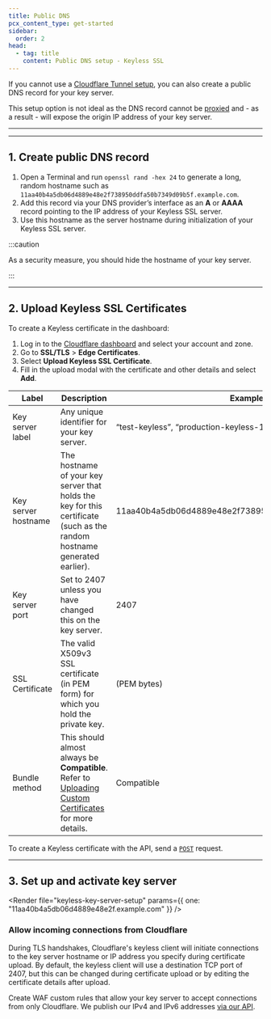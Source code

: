 ```yaml
---
title: Public DNS
pcx_content_type: get-started
sidebar:
  order: 2
head:
  - tag: title
    content: Public DNS setup - Keyless SSL
---
```



If you cannot use a [Cloudflare Tunnel setup](/ssl/keyless-ssl/configuration/cloudflare-tunnel/), you can also create a public DNS record for your key server.

This setup option is not ideal as the DNS record cannot be [proxied](/dns/manage-dns-records/reference/proxied-dns-records/) and - as a result - will expose the origin IP address of your key server.

---

<Render file="keyless-prereqs" />

---

## 1. Create public DNS record

1. Open a Terminal and run `openssl rand -hex 24` to generate a long, random hostname such as `11aa40b4a5db06d4889e48e2f738950ddfa50b7349d09b5f.example.com`.
2. Add this record via your DNS provider’s interface as an **A** or **AAAA** record pointing to the IP address of your Keyless SSL server.
3. Use this hostname as the server hostname during initialization of your Keyless SSL server.

:::caution

As a security measure, you should hide the hostname of your key server.

:::

---

## 2. Upload Keyless SSL Certificates

<Render file="keyless-upload-preamble" />

<Tabs syncKey="dashPlusAPI"> <TabItem label="Dashboard">

To create a Keyless certificate in the dashboard:

1. Log in to the [Cloudflare dashboard](https://dash.cloudflare.com) and select your account and zone.
2. Go to **SSL/TLS** > **Edge Certificates**.
3. Select **Upload Keyless SSL Certificate**.
4. Fill in the upload modal with the certificate and other details and select **Add**.

| Label               | Description                                                                                                                                                    | Example Values                                               |
| ------------------- | -------------------------------------------------------------------------------------------------------------------------------------------------------------- | ------------------------------------------------------------ |
| Key server label    | Any unique identifier for your key server.                                                                                                                     | “test-keyless”, “production-keyless-1”                       |
| Key server hostname | The hostname of your key server that holds the key for this certificate (such as the random hostname generated earlier).                                       | 11aa40b4a5db06d4889e48e2f738950ddfa50b7349d09b5f.example.com |
| Key server port     | Set to 2407 unless you have changed this on the key server.                                                                                                    | 2407                                                         |
| SSL Certificate     | The valid X509v3 SSL certificate (in PEM form) for which you hold the private key.                                                                             | (PEM bytes)                                                  |
| Bundle method       | This should almost always be **Compatible**. Refer to [Uploading Custom Certificates](/ssl/edge-certificates/custom-certificates/uploading/) for more details. | Compatible                                                   |

</TabItem> <TabItem label="API">

To create a Keyless certificate with the API, send a [`POST`](/api/operations/keyless-ssl-for-a-zone-create-keyless-ssl-configuration) request.

</TabItem> </Tabs>

---

## 3. Set up and activate key server

<Render
	file="keyless-key-server-setup"
	params={{ one: "11aa40b4a5db06d4889e48e2f.example.com" }}
/>

### Allow incoming connections from Cloudflare

During TLS handshakes, Cloudflare's keyless client will initiate connections to the key server hostname or IP address you specify during certificate upload. By default, the keyless client will use a destination TCP port of 2407, but this can be changed during certificate upload or by editing the certificate details after upload.

Create WAF custom rules that allow your key server to accept connections from only Cloudflare. We publish our IPv4 and IPv6 addresses [via our API](/api/operations/cloudflare-i-ps-cloudflare-ip-details).
